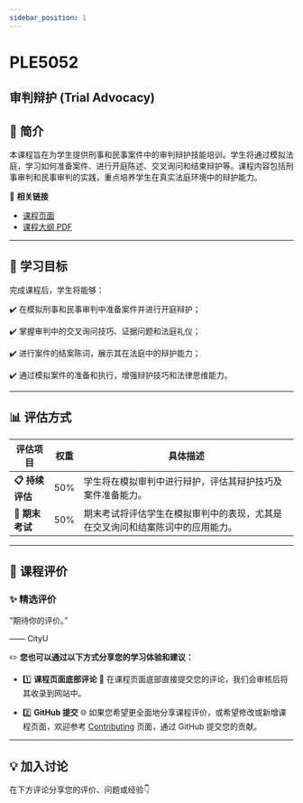 ```yaml
---
sidebar_position: 1
---
```


# PLE5052
## 审判辩护 (Trial Advocacy)

## **📘 简介**
本课程旨在为学生提供刑事和民事案件中的审判辩护技能培训。学生将通过模拟法庭，学习如何准备案件、进行开庭陈述、交叉询问和结束辩护等。课程内容包括刑事审判和民事审判的实践，重点培养学生在真实法庭环境中的辩护能力。

🔗 **相关链接**
- [课程页面](https://www.cityu.edu.hk/catalogue/pg/202425/course/PLE5052.htm)
- [课程大纲 PDF](https://www.cityu.edu.hk/catalogue/pg/202425/course/PLE5052.pdf)

---

## **🎯 学习目标**

完成课程后，学生将能够：

✔️ 在模拟刑事和民事审判中准备案件并进行开庭辩护；

✔️ 掌握审判中的交叉询问技巧、证据问题和法庭礼仪；

✔️ 进行案件的结案陈词，展示其在法庭中的辩护能力；

✔️ 通过模拟案件的准备和执行，增强辩护技巧和法律思维能力。

---

## **📊 评估方式**

| **评估项目**          | **权重** | **具体描述**                                                                                       |
|----------------------|---------|---------------------------------------------------------------------------------------------------|
| **📋 持续评估**       | 50%     | 学生将在模拟审判中进行辩护，评估其辩护技巧及案件准备能力。                                       |
| **📂 期末考试**       | 50%     | 期末考试将评估学生在模拟审判中的表现，尤其是在交叉询问和结案陈词中的应用能力。                   |

---

## **💬 课程评价**

### ✨ **精选评价**
<div className={commentStyles.commentBox}>
    <p className={commentStyles.commentText}>
        “期待你的评价。”
    </p>
    <p className={commentStyles.commentAuthor}>—— CityU</p>
</div>

✏️ **您也可以通过以下方式分享您的学习体验和建议：**

- 1️⃣ **课程页面底部评论**
💬 在课程页面底部直接提交您的评论，我们会审核后将其收录到网站中。

- 2️⃣ **GitHub 提交**
🌐 如果您希望更全面地分享课程评价，或希望修改或新增课程页面，欢迎参考 [Contributing](https://penjc.github.io/cityU-navigator/contributing) 页面，通过 GitHub 提交您的贡献。

---

## **💡 加入讨论**

在下方评论分享您的评价、问题或经验👇
<Utterances />